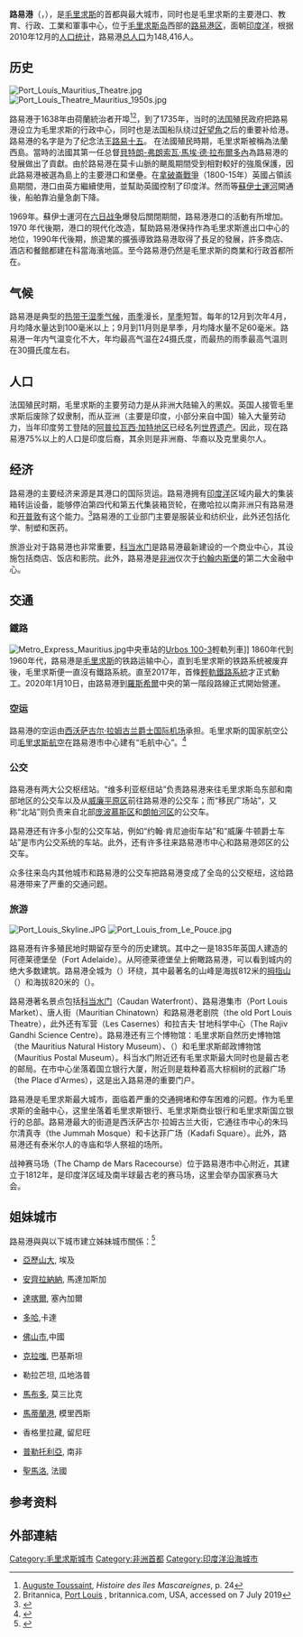 {{noteTA
|G1=交通
|G2=地名
|1=zh:毛里求斯;zh-hans:毛里求斯;zh-hk:毛里求斯;zh-tw:模里西斯;
|2=zh-cn:公交;zh-tw:公車;zh-hk:巴士;zh-sg:巴士;zh-my:巴士;zh-mo:巴士;
|3=zh-hans:快速公交;zh-hk:巴士快速交通;zh-tw:快捷巴士;
}}
{{Infobox settlement
| name                    = 路易港
| settlement_type         = [[模里西斯行政區劃|首都]]
| official_name           = Port Louis
| image_skyline = {{Photomontage
| photo1a = Port Louis Waterfront Panorama (4920891632).jpg
| photo2a = Evening Port Louis.jpg
| photo2b = Champ de Mars.jpg
| photo3a = 2007-09-09 Mauritius 26.jpg
| position = center
| color_border = white
| color = 
| spacing = 3
| size = 300
| foot_montage =
}}
| image_caption  = 路易港海滨，路易港鸟瞰，跑马场，路易港港口
| image_flag              = Flag of Port Louis, Mauritius.svg
| image_seal              = Coat of arms of Port Louis, Mauritius.svg
| etymology               = 
| nickname                = 
| motto                   = 
| image_map               = Mauritius-Port Louis District.svg
| mapsize                 = 150
| map_caption             = 在[[模里西斯|模里西斯]]的位置
| pushpin_map             = Mauritius
| pushpin_map_caption     = 在[[模里西斯|模里西斯]]的位置
| coordinates = {{coord|20|10|S|57|31|E}}
| coordinates_footnotes   =
| subdivision_type        = 國家
| subdivision_name        = {{MUS}}
| subdivision_type1       = 區
| subdivision_name1       = [[路易港区|路易港区]]
| subdivision_type2       = 
| subdivision_name2       = 
| established_title       = 建立
| established_date        = 1638年
| established_title2      = 
| established_date2       = 
| government_footnotes    = 
| government_type         = 
| leader_title            = 市長
| leader_name             = Dr. Mahmad Aniff Kodabaccus
| leader_party            = 
| leader_title1           = 副市長
| leader_name1            = ChrisLoïcDick
| unit_pref               = 
| area_footnotes          =
| area_magnitude          =
| area_total_sq_mi        = 
| area_total_km2          = 42.7
| area_land_sq_mi         = 
| area_land_km2           = 
| area_water_sq_mi        = 
| area_water_km2          = 
| area_urban_sq_mi        = 
| area_metro_sq_mi        = 
| elevation_footnotes     =
| elevation_ft            =
| population_as_of        = 2010年
| population_footnotes    = 
| population_total        = 128,483人
| population_rank         = 
| population_urban        = 
| population_metro        = 
| population_blank1_title = 
| population_blank1       = 
| population_density_sq_mi= 
| population_demonym      = 
| population_note         =
| timezone                = [[模里西斯時間|模里西斯時間]]
| utc_offset              = +4
| timezone_DST            = 
| utc_offset_DST          = 
| postal_code_type        =
| postal_code             =
| area_code               = 
| blank_name              = 
| blank_info              = 
| blank1_name             = 
| blank1_info             = 
| website                 = 
| footnotes               =
}}
'''路易港'''（{{lang-fr|Port Louis}}，{{IPA-fr|pɔʁlwi}}），是[[毛里求斯|毛里求斯]]的首都與最大城市，同时也是毛里求斯的主要港口、教育、行政、工業和軍事中心，位于[[毛里求斯岛|毛里求斯岛]]西部的[[路易港区|路易港区]]，面朝[[印度洋|印度洋]]，根据2010年12月的[[人口普查|人口统计]]，路易港[[人口|总人口]]为148,416人。


== 历史 ==
[[File:Port_Louis_Mauritius_Theatre.jpg|thumb]]
[[File:Port_Louis_Theatre_Mauritius_1950s.jpg|thumb]]

路易港于1638年由荷蘭統治者开埠<ref>[[Auguste_Toussaint|Auguste Toussaint]], ''Histoire des îles Mascareignes'', p. 24</ref><ref>Britannica,
[https://www.britannica.com/place/Port-Louis Port Louis] {{Wayback|url=https://www.britannica.com/place/Port-Louis |date=20220203111253 }}, britannica.com, USA, accessed on 7 July 2019</ref>，到了1735年，当时的[[法国|法国]]殖民政府把路易港设立为毛里求斯的行政中心，同时也是法国船队绕过[[好望角|好望角]]之后的重要补给港。路易港的名字是为了纪念法王[[路易十五|路易十五]]。
在法國殖民時期，毛里求斯被稱為法蘭西島。當時的法國其第一任总督[[貝特朗-弗朗索瓦·馬埃·德·拉布爾多內|貝特朗-弗朗索瓦·馬埃·德·拉布爾多內]]為路易港的發展做出了貢獻。由於路易港在莫卡山脈的颶風期間受到相對較好的強風保護，因此路易港被選為島上的主要港口和堡壘。在[[拿破崙戰爭|拿破崙戰爭]]（1800-15年）英國占領該島期間，港口由英方繼續使用，並幫助英國控制了印度洋。然而等[[苏伊士运河|蘇伊士運河]]開通後，船舶靠泊量急劇下降。

1969年。蘇伊士運河在[[六日战争|六日战争]]爆發后關閉期間，路易港港口的活動有所增加。1970 年代後期，港口的現代化改造，幫助路易港保持作為毛里求斯進出口中心的地位，1990年代後期，旅遊業的擴張導致路易港取得了長足的發展，許多商店、酒店和餐館都建在科當海濱地區。至今路易港仍然是毛里求斯的商業和行政首都所在。


== 气候 ==
路易港是典型的[[热带干湿季气候|热带干湿季气候]]，[[雨季|雨季]]漫长，[[旱季|旱季]]短暂。每年的12月到次年4月，月均降水量达到100毫米以上；9月到11月则是旱季，月均降水量不足60毫米。路易港一年内气温变化不大，年均最高气温在24摄氏度，而最热的雨季最高气温则在30摄氏度左右。

{{Weather box
|location = 路易港
| metric first = yes
| single line  = yes
| Jan record high C = 35
| Feb record high C = 33
| Mar record high C = 32
| Apr record high C = 31
| May record high C = 29
| Jun record high C = 28
| Jul record high C = 27
| Aug record high C = 27
| Sep record high C = 28
| Oct record high C = 31
| Nov record high C = 33
| Dec record high C = 35
| year record high C = 35
| Jan high C = 31.5
| Feb high C = 31.4
| Mar high C = 31.5
| Apr high C = 30.7
| May high C = 29.3
| Jun high C = 27.6
| Jul high C = 26.7
| Aug high C = 26.8
| Sep high C = 27.7
| Oct high C = 28.8
| Nov high C = 30.2
| Dec high C = 31.1
| year high C = 
| Jan low C = 24.1
| Feb low C = 24.0
| Mar low C = 23.8
| Apr low C = 23.0
| May low C = 21.5
| Jun low C = 19.9
| Jul low C = 19.3
| Aug low C = 19.1
| Sep low C = 19.4
| Oct low C = 20.4
| Nov low C = 21.8
| Dec low C = 23.2
| year low C = 
| Jan record low C = 17
| Feb record low C = 18
| Mar record low C = 17
| Apr record low C = 14
| May record low C = 13
| Jun record low C = 11
| Jul record low C = 11
| Aug record low C = 10
| Sep record low C = 11
| Oct record low C = 13
| Nov record low C = 14
| Dec record low C = 17
| year record low C = 10
| Jan rain mm = 131
| Feb rain mm = 160
| Mar rain mm = 83
| Apr rain mm = 87
| May rain mm = 48
| Jun rain mm = 24
| Jul rain mm = 18
| Aug rain mm = 19
| Sep rain mm = 17
| Oct rain mm = 15
| Nov rain mm = 24
| Dec rain mm = 85
| rain colour = green
| unit rain days = 1.0 mm
| Jan rain days = 9
| Feb rain days = 10
| Mar rain days = 8
| Apr rain days = 7
| May rain days = 6
| Jun rain days = 4
| Jul rain days = 4
| Aug rain days = 5
| Sep rain days = 3
| Oct rain days = 3
| Nov rain days = 3
| Dec rain days = 6
| year rain days = 
| Jan sun = 248
| Feb sun = 226
| Mar sun = 217
| Apr sun = 240
| May sun = 248
| Jun sun = 210
| Jul sun = 217
| Aug sun = 217
| Sep sun = 240
| Oct sun = 279
| Nov sun = 270
| Dec sun = 279
| year sun = 
| source 1 = World Meteorological Organization.<ref name="WMO">[http://worldweather.wmo.int/178/c01219.htm World Weather Information Service-Port Louis] {{Wayback|url=http://worldweather.wmo.int/178/c01219.htm |date=20180704124535 }}, World Meteorological Organization. Retrieved 29 September 2012.</ref>
| source 2 = BBC Weather<ref name="weather1">{{cite web| url = http://www.bbc.co.uk/weather/934154| title = Average Conditions Port Louis, Mauritius| access-date = 29 September 2012| publisher = BBC Weather| archive-date = 2019-01-06| archive-url = https://web.archive.org/web/20190106224107/https://www.bbc.co.uk/weather/934154| dead-url = no}}</ref>
| date     = August 2010
}}

== 人口 ==
法国殖民时期，毛里求斯的主要劳动力是从非洲大陆输入的黑奴。英国人接管毛里求斯后废除了奴隶制，而从亚洲（主要是印度，小部分来自中国）输入大量劳动力，当年印度劳工登陆的[[阿普拉瓦西·加特地区|阿普拉瓦西·加特地区]]已经名列[[世界遗产|世界遗产]]。因此，现在路易港75%以上的人口是印度后裔，其余则是非洲裔、华裔以及克里奥尔人。

== 经济 ==
{{wide image|File:Port Louis banner.jpg|1500px|align-cap=center|路易港全景}}

路易港的主要经济来源是其港口的国际货运。路易港拥有[[印度洋|印度洋]]区域内最大的集装箱转运设备，能够停泊第四代和第五代集装箱货轮，在撒哈拉以南非洲只有路易港和[[开普敦|开普敦]]有这个能力。<ref>{{cite web |last=Port Strategy |title=Feeder king |publisher=portstrategy.com |url=http://www.portstrategy.com/features101/area-survey/africa2/indian-ocean/feeder_king |accessdate=2012-01-01 |deadurl=yes |archiveurl=https://web.archive.org/web/20120126110525/http://www.portstrategy.com/features101/area-survey/africa2/indian-ocean/feeder_king |archivedate=2012-01-26 }}</ref>路易港的工业部门主要是服装业和纺织业，此外还包括化学、制塑和医药。

旅游业对于路易港也非常重要，[[科当水门|科当水门]]是路易港最新建设的一个商业中心，其设施包括商店、饭店和影院。此外，路易港是[[非洲|非洲]]仅次于[[约翰内斯堡|约翰内斯堡]]的第二大金融中心。

== 交通 ==
=== 鐵路 ===
[[File:Metro_Express_Mauritius.jpg|thumb]]中央車站的[[CAF_Urbos|Urbos 100-3]]輕軌列車]]
1860年代到1960年代，路易港是[[毛里求斯|毛里求斯]]的铁路运输中心，直到毛里求斯的铁路系统被废弃後，毛里求斯便一直沒有鐵路系統。直至2017年，首條[[輕軌運輸系統|輕軌鐵路系統]]才正式動工。2020年1月10日，由路易港到[[羅斯希爾|羅斯希爾]]中央的第一階段路線正式開始營運。

=== 空运 ===
路易港的空运由[[西沃萨古尔·拉姆古兰爵士国际机场|西沃萨古尔·拉姆古兰爵士国际机场]]承担。毛里求斯的国家航空公司[[毛里裘斯航空|毛里求斯航空]]在路易港市中心建有“毛航中心”。<ref>{{Cite web|title=Contact Us|url=https://www.airmauritius.com/contact|access-date=2021-11-26|work=Air Mauritius|archive-date=2022-02-07|archive-url=https://web.archive.org/web/20220207234213/http://www.airmauritius.com/contact|dead-url=no}}</ref>

=== 公交 ===
路易港有两大公交枢纽站。“维多利亚枢纽站”负责路易港来往毛里求斯岛东部和南部地区的公交车以及从[[威廉平原区|威廉平原区]]前往路易港的公交车；而“移民广场站”，又称“北站”则负责来自北部[[庞波慕斯区|庞波慕斯区]]和[[朗帕河区|朗帕河区]]的公交车。

路易港还有许多小型的公交车站，例如“约翰·肯尼迪街车站”和“威廉·牛顿爵士车站”是市内公交系统的车站。此外，还有许多往来路易港市中心和路易港郊区的公交车。

众多往来岛内其他城市和路易港的公交车把路易港变成了全岛的公交枢纽，这给路易港带来了严重的交通问题。

=== 旅游 ===
[[File:Port_Louis_Skyline.JPG|thumb]]
[[File:Port_Louis_from_Le_Pouce.jpg|thumb]]

路易港有许多殖民地时期留存至今的历史建筑。其中之一是1835年英国人建造的阿德莱德堡垒（Fort Adelaide）。从阿德莱德堡垒上俯瞰路易港，可以看到城内的绝大多数建筑。路易港全城为{{tsl|en|Moka Range|莫卡山脉}}（{{lang|en|Moka_Range}}）环绕，其中最著名的山峰是海拔812米的[[拇指山|拇指山]]（{{lang|en|Le_Pouce}}）和海拔820米的{{tsl|en|Pieter Both (mountain)|彼得博斯山}}（{{lang|en|Pieter Both}}）。

路易港著名景点包括[[科当水门|科当水门]]（Caudan Waterfront）、路易港集市（Port Louis Market）、唐人街（Mauritian Chinatown）和路易港老剧院（the old Port Louis Theatre），此外还有军营（Les Casernes）和拉吉夫·甘地科学中心（The Rajiv Gandhi Science Centre）。路易港还有三个博物馆：毛里求斯自然历史博物馆（the Mauritius Natural History Museum）、{{tsl|en|Blue Penny Museum|蓝色便士博物馆}}（{{lang|en|Blue Penny Museum}}）和毛里求斯邮政博物馆（Mauritius Postal Museum）。科当水门附近还有毛里求斯最大同时也是最古老的邮局。在市中心坐落着国立银行大厦，附近则是栽种着高大棕榈树的武器广场（the Place d'Armes），这是出入路易港的重要门户。

路易港是毛里求斯最大城市，面临着严重的交通拥堵和停车困难的问题。作为毛里求斯的金融中心，这里坐落着毛里求斯银行、毛里求斯商业银行和毛里求斯国立银行的总部。路易港最大的街道是西沃萨古尔·拉姆古兰大街，它通往市中心的朱玛尔清真寺（the Jummah Mosque）和卡达菲广场（Kadafi Square）。此外，路易港还有泰米尔人的寺庙和华人祭祖的场所。

战神赛马场（The Champ de Mars Racecourse）位于路易港市中心附近，其建立于1812年，是印度洋区域及南半球最古老的赛马场，这里会举办国家赛马大会。

==姐妹城市==
路易港與與以下城市建立姊妹城市關係：<ref>{{cite web|title=International links|url=http://www.mccpl.mu/ct_int.html|publisher=City Council of Port Louis|access-date=2020-07-15|archive-date=2020-05-21|archive-url=https://web.archive.org/web/20200521190429/http://www.mccpl.mu/ct_int.html|dead-url=no}}</ref>
{{div col|colwidth=20em}}
*{{flagicon|EGY}} [[亞歷山大|亞歷山大]], 埃及
*{{flagicon|MDG}} [[安齊拉納納|安齊拉納納]], 馬達加斯加
*{{flagicon|SEN}} [[達喀爾|達喀爾]], 塞內加爾
*{{flagicon|QAT}} [[多哈|多哈]],卡達
*{{flagicon|CHN}} [[佛山市|佛山市]],中國
*{{flagicon|PAK}} [[克拉嗤|克拉嗤]], 巴基斯坦
*{{flagicon|GLP}} 勒拉芒坦, 瓜地洛普
*{{flagicon|MOZ}} [[馬布多|馬布多]], 莫三比克
*{{flagicon|MUS}} [[馬蒂蘭港|馬蒂蘭港]], 模里西斯
*{{flagicon|REU}} 香格里拉藏, 留尼旺
*{{flagicon|RSA}} [[普勒托利亞|普勒托利亞]], 南非
*{{flagicon|FRA}} [[聖馬洛|聖馬洛]], 法國
{{div col end}}

== 参考资料 ==
<references />
==外部連結==

{{Commons category-inline}}
{{非洲各國首都}}
{{英联邦成员国首都}}
{{Authority control}}
{{DEFAULTSORT:Port Louis}}

[[Category:毛里求斯城市|Category:毛里求斯城市]]
[[Category:非洲首都|Category:非洲首都]]
[[Category:印度洋沿海城市|Category:印度洋沿海城市]]